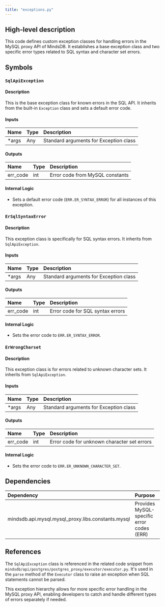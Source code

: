 ```yaml
---
title: "exceptions.py"
---
```


## High-level description
This code defines custom exception classes for handling errors in the MySQL proxy API of MindsDB. It establishes a base exception class and two specific error types related to SQL syntax and character set errors.

## Symbols

### `SqlApiException`
#### Description
This is the base exception class for known errors in the SQL API. It inherits from the built-in `Exception` class and sets a default error code.

#### Inputs
| Name | Type | Description |
|:-----|:-----|:------------|
| *args | Any | Standard arguments for Exception class |

#### Outputs
| Name | Type | Description |
|:-----|:-----|:------------|
| err_code | int | Error code from MySQL constants |

#### Internal Logic
- Sets a default error code (`ERR.ER_SYNTAX_ERROR`) for all instances of this exception.

### `ErSqlSyntaxError`
#### Description
This exception class is specifically for SQL syntax errors. It inherits from `SqlApiException`.

#### Inputs
| Name | Type | Description |
|:-----|:-----|:------------|
| *args | Any | Standard arguments for Exception class |

#### Outputs
| Name | Type | Description |
|:-----|:-----|:------------|
| err_code | int | Error code for SQL syntax errors |

#### Internal Logic
- Sets the error code to `ERR.ER_SYNTAX_ERROR`.

### `ErWrongCharset`
#### Description
This exception class is for errors related to unknown character sets. It inherits from `SqlApiException`.

#### Inputs
| Name | Type | Description |
|:-----|:-----|:------------|
| *args | Any | Standard arguments for Exception class |

#### Outputs
| Name | Type | Description |
|:-----|:-----|:------------|
| err_code | int | Error code for unknown character set errors |

#### Internal Logic
- Sets the error code to `ERR.ER_UNKNOWN_CHARACTER_SET`.

## Dependencies
| Dependency | Purpose |
|:-----------|:--------|
| mindsdb.api.mysql.mysql_proxy.libs.constants.mysql | Provides MySQL-specific error codes (ERR) |

## References
The `SqlApiException` class is referenced in the related code snippet from `mindsdb/api/postgres/postgres_proxy/executor/executor.py`. It's used in the `parse` method of the `Executor` class to raise an exception when SQL statements cannot be parsed.

This exception hierarchy allows for more specific error handling in the MySQL proxy API, enabling developers to catch and handle different types of errors separately if needed.
